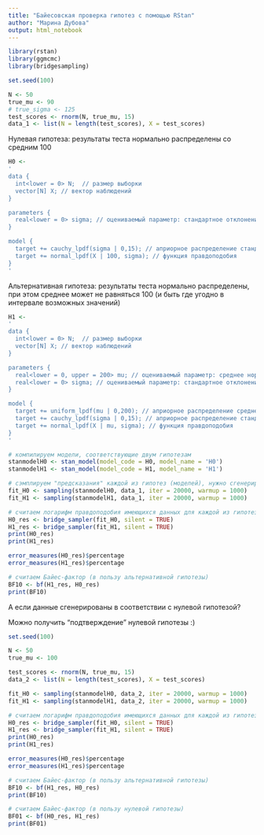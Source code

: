 ```yaml
---
title: "Байесовская проверка гипотез с помощью RStan"
author: "Марина Дубова"
output: html_notebook
---
```


```r
library(rstan)
library(ggmcmc)
library(bridgesampling)
```

```r
set.seed(100)

N <- 50
true_mu <- 90
# true_sigma <- 125
test_scores <- rnorm(N, true_mu, 15)
data_1 <- list(N = length(test_scores), X = test_scores)
```

Нулевая гипотеза: результаты теста нормально распределены со средним 100

```r
H0 <-
'
data {
  int<lower = 0> N;  // размер выборки
  vector[N] X; // вектор наблюдений
}

parameters {
  real<lower = 0> sigma; // оцениваемый параметр: стандартное отклонение нормального распределения
}

model {
  target += cauchy_lpdf(sigma | 0,15); // априорное распределение стандартного отклонения
  target += normal_lpdf(X | 100, sigma); // функция правдоподобия
}
'
```

Альтернативная гипотеза: результаты теста нормально распределены, при этом среднее может не равняться 100 (и быть где угодно в интервале возможных значений)

```r
H1 <-
'
data {
  int<lower = 0> N;  // размер выборки
  vector[N] X; // вектор наблюдений
}

parameters {
  real<lower = 0, upper = 200> mu; // оцениваемый параметр: среднее нормального распределения
  real<lower = 0> sigma; // оцениваемый параметр: стандартное отклонение нормального распределения
}

model {
  target += uniform_lpdf(mu | 0,200); // априорное распределение среднего
  target += cauchy_lpdf(sigma | 0,15); // априорное распределение стандартного отклонения
  target += normal_lpdf(X | mu, sigma); // функция правдоподобия
}
'
```

```r
# компилируем модели, соответствующие двум гипотезам
stanmodelH0 <- stan_model(model_code = H0, model_name = 'H0') 
stanmodelH1 <- stan_model(model_code = H1, model_name = 'H1')

# сэмплируем "предсказания" каждой из гипотез (моделей), нужно сгенерировать очень много 
fit_H0 <- sampling(stanmodelH0, data_1, iter = 20000, warmup = 1000)
fit_H1 <- sampling(stanmodelH1, data_1, iter = 20000, warmup = 1000)
```

```r
# считаем логарифм правдоподобия имеющихся данных для каждой из гипотез (моделей)
H0_res <- bridge_sampler(fit_H0, silent = TRUE)
H1_res <- bridge_sampler(fit_H1, silent = TRUE)
print(H0_res)
print(H1_res)
```

```r
error_measures(H0_res)$percentage
error_measures(H1_res)$percentage
```

```r
# считаем Байес-фактор (в пользу альтернативной гипотезы)
BF10 <- bf(H1_res, H0_res)
print(BF10)
```

А если данные сгенерированы в соответствии с нулевой гипотезой?

Можно получить "подтверждение" нулевой гипотезы :)

```r
set.seed(100)

N <- 50
true_mu <- 100

test_scores <- rnorm(N, true_mu, 15)
data_2 <- list(N = length(test_scores), X = test_scores)
```


```r
fit_H0 <- sampling(stanmodelH0, data_2, iter = 20000, warmup = 1000)
fit_H1 <- sampling(stanmodelH1, data_2, iter = 20000, warmup = 1000)
```

```r
# считаем логарифм правдоподобия имеющихся данных для каждой из гипотез (моделей)
H0_res <- bridge_sampler(fit_H0, silent = TRUE)
H1_res <- bridge_sampler(fit_H1, silent = TRUE)
print(H0_res)
print(H1_res)
```

```r
error_measures(H0_res)$percentage
error_measures(H1_res)$percentage
```

```r
# считаем Байес-фактор (в пользу альтернативной гипотезы)
BF10 <- bf(H1_res, H0_res)
print(BF10)

# считаем Байес-фактор (в пользу нулевой гипотезы)
BF01 <- bf(H0_res, H1_res)
print(BF01)
```